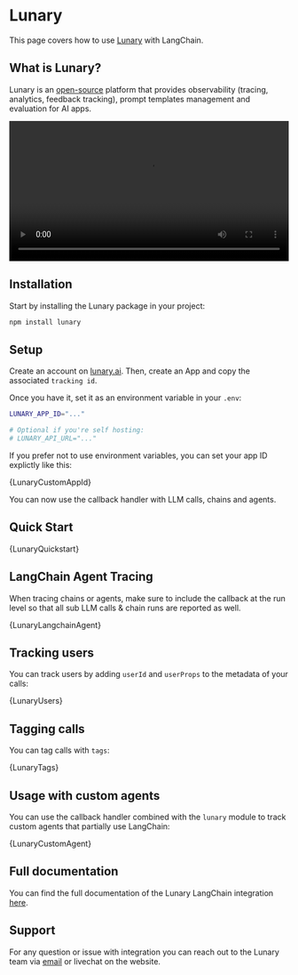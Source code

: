 
# Lunary

This page covers how to use [Lunary](https://lunary.ai?utm_source=langchain&utm_medium=js&utm_campaign=docs) with LangChain.

## What is Lunary?

Lunary is an [open-source](https://github.com/lunary-ai/lunary) platform that provides observability (tracing, analytics, feedback tracking), prompt templates management and evaluation for AI apps.

<video controls width='100%' >
  <source src='https://lunary.ai/videos/demo-annotated.mp4'/>
</video>

## Installation

Start by installing the Lunary package in your project:

```bash
npm install lunary
```

## Setup

Create an account on [lunary.ai](https://lunary.ai?utm_source=langchain&utm_medium=js&utm_campaign=docs). Then, create an App and copy the associated `tracking id`.

Once you have it, set it as an environment variable in your `.env`:

```bash
LUNARY_APP_ID="..."

# Optional if you're self hosting:
# LUNARY_API_URL="..."
```

If you prefer not to use environment variables, you can set your app ID explictly like this:


<CodeBlock language="typescript">{LunaryCustomAppId}</CodeBlock>

You can now use the callback handler with LLM calls, chains and agents.

## Quick Start



<CodeBlock language="typescript">{LunaryQuickstart}</CodeBlock>


## LangChain Agent Tracing

When tracing chains or agents, make sure to include the callback at the run level so that all sub LLM calls & chain runs are reported as well.


<CodeBlock language="typescript">{LunaryLangchainAgent}</CodeBlock>

## Tracking users

You can track users by adding `userId` and `userProps` to the metadata of your calls:


<CodeBlock language="typescript">{LunaryUsers}</CodeBlock>

## Tagging calls

You can tag calls with `tags`:


<CodeBlock language="typescript">{LunaryTags}</CodeBlock>


## Usage with custom agents

You can use the callback handler combined with the `lunary` module to track custom agents that partially use LangChain:


<CodeBlock language="typescript">{LunaryCustomAgent}</CodeBlock>


## Full documentation

You can find the full documentation of the Lunary LangChain integration [here](https://lunary.ai/docs/langchain?utm_source=langchain&utm_medium=js&utm_campaign=docs).

## Support

For any question or issue with integration you can reach out to the Lunary team via [email](mailto:vince@lunary.ai) or livechat on the website.
